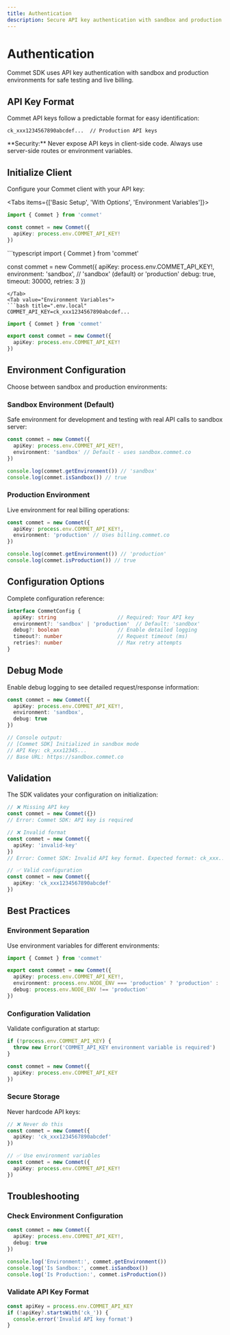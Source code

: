 ```yaml
---
title: Authentication
description: Secure API key authentication with sandbox and production environments
---
```



# Authentication

Commet SDK uses API key authentication with sandbox and production environments for safe testing and live billing.

## API Key Format

Commet API keys follow a predictable format for easy identification:

```
ck_xxx1234567890abcdef...  // Production API keys
```

<Callout type="warn">
**Security:** Never expose API keys in client-side code. Always use server-side routes or environment variables.
</Callout>

## Initialize Client

Configure your Commet client with your API key:

<Tabs items={['Basic Setup', 'With Options', 'Environment Variables']}>
<Tab value="Basic Setup">
```typescript
import { Commet } from 'commet'

const commet = new Commet({
  apiKey: process.env.COMMET_API_KEY!
})
```
</Tab>
<Tab value="With Options">
```typescript
import { Commet } from 'commet'

const commet = new Commet({
  apiKey: process.env.COMMET_API_KEY!,
  environment: 'sandbox',  // 'sandbox' (default) or 'production'
  debug: true,
  timeout: 30000,
  retries: 3
})
```
</Tab>
<Tab value="Environment Variables">
```bash title=".env.local"
COMMET_API_KEY=ck_xxx1234567890abcdef...
```

```typescript title="lib/commet.ts"
import { Commet } from 'commet'

export const commet = new Commet({
  apiKey: process.env.COMMET_API_KEY!
})
```
</Tab>
</Tabs>

## Environment Configuration

Choose between sandbox and production environments:

### Sandbox Environment (Default)

Safe environment for development and testing with real API calls to sandbox server:

```typescript
const commet = new Commet({
  apiKey: process.env.COMMET_API_KEY!,
  environment: 'sandbox' // Default - uses sandbox.commet.co
})

console.log(commet.getEnvironment()) // 'sandbox'
console.log(commet.isSandbox()) // true
```

### Production Environment

Live environment for real billing operations:

```typescript
const commet = new Commet({
  apiKey: process.env.COMMET_API_KEY!,
  environment: 'production' // Uses billing.commet.co
})

console.log(commet.getEnvironment()) // 'production'
console.log(commet.isProduction()) // true
```

## Configuration Options

Complete configuration reference:

```typescript
interface CommetConfig {
  apiKey: string                    // Required: Your API key
  environment?: 'sandbox' | 'production'  // Default: 'sandbox'
  debug?: boolean                   // Enable detailed logging
  timeout?: number                  // Request timeout (ms)
  retries?: number                  // Max retry attempts
}
```

## Debug Mode

Enable debug logging to see detailed request/response information:

```typescript
const commet = new Commet({
  apiKey: process.env.COMMET_API_KEY!,
  environment: 'sandbox',
  debug: true
})

// Console output:
// [Commet SDK] Initialized in sandbox mode
// API Key: ck_xxx12345...
// Base URL: https://sandbox.commet.co
```

## Validation

The SDK validates your configuration on initialization:

```typescript
// ❌ Missing API key
const commet = new Commet({})
// Error: Commet SDK: API key is required

// ❌ Invalid format
const commet = new Commet({
  apiKey: 'invalid-key'
})
// Error: Commet SDK: Invalid API key format. Expected format: ck_xxx...

// ✅ Valid configuration
const commet = new Commet({
  apiKey: 'ck_xxx1234567890abcdef'
})
```

## Best Practices

### Environment Separation

Use environment variables for different environments:

```typescript title="lib/commet.ts"
import { Commet } from 'commet'

export const commet = new Commet({
  apiKey: process.env.COMMET_API_KEY!,
  environment: process.env.NODE_ENV === 'production' ? 'production' : 'sandbox',
  debug: process.env.NODE_ENV !== 'production'
})
```

### Configuration Validation

Validate configuration at startup:

```typescript
if (!process.env.COMMET_API_KEY) {
  throw new Error('COMMET_API_KEY environment variable is required')
}

const commet = new Commet({
  apiKey: process.env.COMMET_API_KEY
})
```

### Secure Storage

Never hardcode API keys:

```typescript
// ❌ Never do this
const commet = new Commet({
  apiKey: 'ck_xxx1234567890abcdef'
})

// ✅ Use environment variables
const commet = new Commet({
  apiKey: process.env.COMMET_API_KEY!
})
```

## Troubleshooting

### Check Environment Configuration

```typescript
const commet = new Commet({
  apiKey: process.env.COMMET_API_KEY!,
  debug: true
})

console.log('Environment:', commet.getEnvironment())
console.log('Is Sandbox:', commet.isSandbox())
console.log('Is Production:', commet.isProduction())
```

### Validate API Key Format

```typescript
const apiKey = process.env.COMMET_API_KEY
if (!apiKey?.startsWith('ck_')) {
  console.error('Invalid API key format')
}
```
